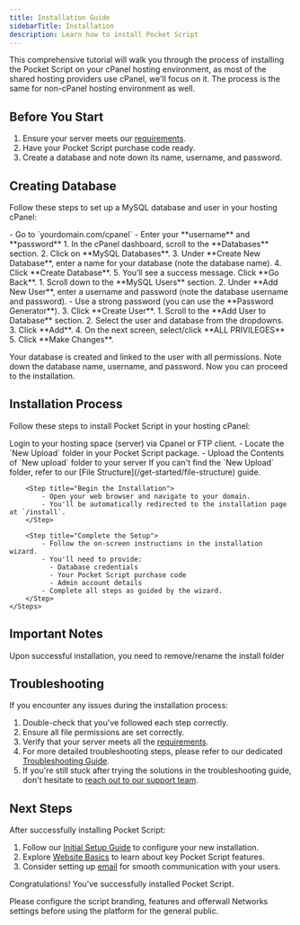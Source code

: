```yaml
---
title: Installation Guide
sidebarTitle: Installation
description: Learn how to install Pocket Script
---
```


This comprehensive tutorial will walk you through the process of installing the Pocket Script on your cPanel hosting environment, as most of the shared hosting providers use cPanel, we'll focus on it. The process is the same for non-cPanel hosting environment as well.

## Before You Start

1. Ensure your server meets our [requirements](/get-started/server-requirements).
2. Have your Pocket Script purchase code ready.
3. Create a database and note down its name, username, and password.

## Creating Database

Follow these steps to set up a MySQL database and user in your hosting cPanel:

<Steps>
  <Step title="Log in to cPanel">
    - Go to `yourdomain.com/cpanel`
    - Enter your **username** and **password**
  </Step>

  <Step title="Create a Database">
    1. In the cPanel dashboard, scroll to the **Databases** section.
    2. Click on **MySQL Databases**.
    3. Under **Create New Database**, enter a name for your database (note the database name).
    4. Click **Create Database**.
    5. You’ll see a success message. Click **Go Back**.
  </Step>

  <Step title="Create a Database User">
    1. Scroll down to the **MySQL Users** section.
    2. Under **Add New User**, enter a username and password (note the database username and password).
       - Use a strong password (you can use the **Password Generator**).
    3. Click **Create User**.
  </Step>

  <Step title="Add User to Database">
    1. Scroll to the **Add User to Database** section.
    2. Select the user and database from the dropdowns.
    3. Click **Add**.
    4. On the next screen, select/click **ALL PRIVILEGES**
    5. Click **Make Changes**.
  </Step>
</Steps>

Your database is created and linked to the user with all permissions. Note down the database name, username, and password. Now you can proceed to the installation.

## Installation Process

Follow these steps to install Pocket Script in your hosting cPanel:

<Steps>
  <Step title="Upload the Archive">
    Login to your hosting space (server) via Cpanel or FTP client.
  </Step>

  <Step title="Upload the Files">
    - Locate the `New Upload` folder in your Pocket Script package.
    - Upload the Contents of `New upload` folder to your server
    <Note>If you can't find the `New Upload` folder, refer to our [File Structure](/get-started/file-structure) guide.</Note>
  </Step>

        <Step title="Begin the Installation">
            - Open your web browser and navigate to your domain.
            - You'll be automatically redirected to the installation page at `/install`.
        </Step>
        
        <Step title="Complete the Setup">
            - Follow the on-screen instructions in the installation wizard.
            - You'll need to provide:
              - Database credentials
              - Your Pocket Script purchase code
              - Admin account details
            - Complete all steps as guided by the wizard.
        </Step>
    </Steps>

## Important Notes

<Warning>Upon successful installation, you need to remove/rename the install folder</Warning>

## Troubleshooting

If you encounter any issues during the installation process:

1. Double-check that you've followed each step correctly.
2. Ensure all file permissions are set correctly.
3. Verify that your server meets all the [requirements](/get-started/server-requirements).
4. For more detailed troubleshooting steps, please refer to our dedicated [Troubleshooting Guide](/get-started/troubleshooting).
5. If you're still stuck after trying the solutions in the troubleshooting guide, don't hesitate to [reach out to our support team](https://droidoxy.com/support/).

## Next Steps

After successfully installing Pocket Script:

1. Follow our [Initial Setup Guide](/get-started/initial-setup) to configure your new installation.
2. Explore [Website Basics](/website-basics/essentials) to learn about key Pocket Script features.
3. Consider setting up [email](/email/mailer) for smooth communication with your users.

Congratulations! You've successfully installed Pocket Script. 

Please configure the script branding, features and offerwall Networks settings before using the platform for the general public.

